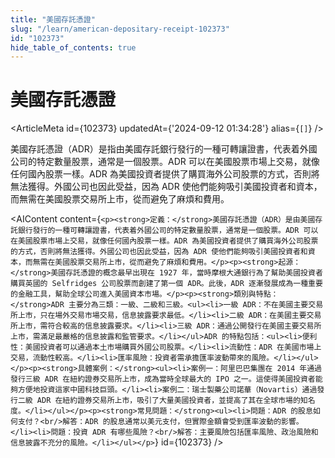 ```yaml
---
title: "美國存託憑證"
slug: "/learn/american-depositary-receipt-102373"
id: "102373"
hide_table_of_contents: true
---
```



# 美國存託憑證

<ArticleMeta id={102373} updatedAt={'2024-09-12 01:34:28'} alias={`[]`} />
<div className='border-solid border-b border-t-0 my-4 border-[var(--ifm-color-gray-300)]' />

美國存託憑證（ADR）是指由美國存託銀行發行的一種可轉讓證書，代表着外國公司的特定數量股票，通常是一個股票。ADR 可以在美國股票市場上交易，就像任何國內股票一樣。ADR 為美國投資者提供了購買海外公司股票的方式，否則將無法獲得。外國公司也因此受益，因為 ADR 使他們能夠吸引美國投資者和資本，而無需在美國股票交易所上市，從而避免了麻煩和費用。

<AIContent content={`<p><strong>定義：</strong>美國存託憑證（ADR）是由美國存託銀行發行的一種可轉讓證書，代表着外國公司的特定數量股票，通常是一個股票。ADR 可以在美國股票市場上交易，就像任何國內股票一樣。ADR 為美國投資者提供了購買海外公司股票的方式，否則將無法獲得。外國公司也因此受益，因為 ADR 使他們能夠吸引美國投資者和資本，而無需在美國股票交易所上市，從而避免了麻煩和費用。</p><p><strong>起源：</strong>美國存託憑證的概念最早出現在 1927 年，當時摩根大通銀行為了幫助美國投資者購買英國的 Selfridges 公司股票而創建了第一個 ADR。此後，ADR 逐漸發展成為一種重要的金融工具，幫助全球公司進入美國資本市場。</p><p><strong>類別與特點：</strong>ADR 主要分為三類：一級、二級和三級。<ul><li>一級 ADR：不在美國主要交易所上市，只在場外交易市場交易，信息披露要求最低。</li><li>二級 ADR：在美國主要交易所上市，需符合較高的信息披露要求。</li><li>三級 ADR：通過公開發行在美國主要交易所上市，需滿足最嚴格的信息披露和監管要求。</li></ul>ADR 的特點包括：<ul><li>便利性：美國投資者可以通過本土市場購買外國公司股票。</li><li>流動性：ADR 在美國市場上交易，流動性較高。</li><li>匯率風險：投資者需承擔匯率波動帶來的風險。</li></ul></p><p><strong>具體案例：</strong><ul><li>案例一：阿里巴巴集團在 2014 年通過發行三級 ADR 在紐約證券交易所上市，成為當時全球最大的 IPO 之一。這使得美國投資者能夠方便地投資這家中國科技巨頭。</li><li>案例二：瑞士製藥公司諾華（Novartis）通過發行二級 ADR 在紐約證券交易所上市，吸引了大量美國投資者，並提高了其在全球市場的知名度。</li></ul></p><p><strong>常見問題：</strong><ul><li>問題：ADR 的股息如何支付？<br/>解答：ADR 的股息通常以美元支付，但實際金額會受到匯率波動的影響。</li><li>問題：投資 ADR 有哪些風險？<br/>解答：主要風險包括匯率風險、政治風險和信息披露不充分的風險。</li></ul></p>`} id={102373} />

